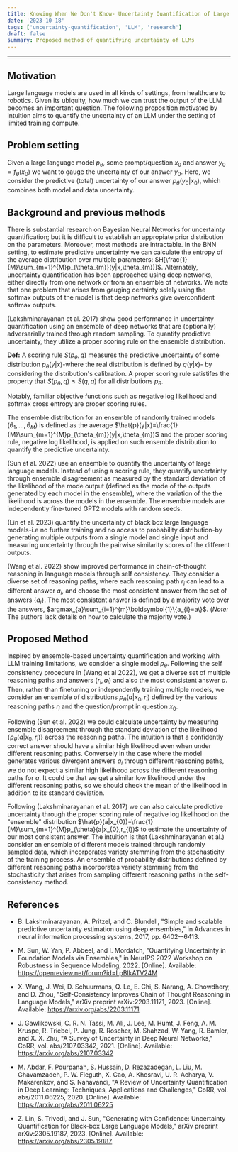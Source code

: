 ```yaml
---
title: Knowing When We Don't Know- Uncertainty Quantification of Large Language Models
date: '2023-10-18'
tags: ['uncertainty-quantification', 'LLM', 'research']
draft: false
summary: Proposed method of quantifying uncertainty of LLMs
---
```


---

## Motivation

Large language models are used in all kinds of settings, from healthcare to robotics.
Given its ubiquity, how much we can trust the output of the LLM becomes an important
question. The following proposition motivated by intuition aims to quantify the
uncertainty of an LLM under the setting of limited training compute.

## Problem setting

Given a large language model $p_{\theta}$, some prompt/question $x_{0}$
and answer $y_{0}=f_{\theta}(x_{0})$ we want to gauge the uncertainty of
our answer $y_{0}$. Here, we consider the predictive (total) uncertainty
of our answer $p_{\theta}(y_{0}|x_{0})$, which combines both model and
data uncertainty.

## Background and previous methods

There is substantial research on Bayesian Neural Networks for
uncertainty quantification; but it is difficult to establish an
appropiate prior distribution on the parameters. Moreover, most methods
are intractable. In the BNN setting, to estimate predictive uncertainty
we can calculate the entropy of the average distribution over multiple
parameters:
$H[\frac{1}{M}\sum_{m=1}^{M}p_{\theta_{m}}(y|x,\theta_{m})]$.
Alternately, uncertainty quantification has been approached using deep
networks, either directly from one network or from an ensemble of
networks. We note that one problem that arises from gauging certainty
solely using the softmax outputs of the model is that deep networks give
overconfident softmax outputs.

(Lakshminarayanan et al. 2017) show good performance in uncertainty
quantification using an ensemble of deep networks that are (optionally)
adversarially trained through random sampling. To quantify predictive
uncertainty, they utilize a proper scoring rule on the ensemble
distribution.

**Def:** A scoring rule $S(p_{\theta},q)$ measures the predictive uncertainty of
some distribution $p_{\theta}(y|x)$-where the real distribution is
defined by $q(y|x)$- by considering the distribution's calibration. A
proper scoring rule satistifes the property that
$S(p_{\theta},q)\leq S(q,q)$ for all distributions $p_{\theta}$.

Notably, familiar objective functions such as negative log likelihood
and softmax cross entropy are proper scoring rules.

The ensemble distribution for an ensemble of randomly trained models
$(\theta_{1},...,\theta_{M})$ is defined as the average
$\hat{p}(y|x)=\frac{1}{M}\sum_{m=1}^{M}p_{\theta_{m}}(y|x,\theta_{m})$
and the proper scoring rule, negative log likelihood, is applied on such
ensemble distribution to quantify the predictive uncertainty.

(Sun et al. 2022) use an ensemble to quantify the uncertainty of large
language models. Instead of using a scoring rule, they quantify
uncertainty through ensemble disagreement as measured by the standard
deviation of the likelihood of the mode output (defined as the mode of
the outputs generated by each model in the ensemble), where the
variation of the the likelihood is across the models in the ensemble.
The ensemble models are independently fine-tuned GPT2 models with random
seeds.

(Lin et al. 2023) quantify the uncertainty of black box large language
models-i.e no further training and no access to probability
distribution-by generating multiple outputs from a single model and
single input and measuring uncertainty through the pairwise similarity
scores of the different outputs.

(Wang et al. 2022) show improved performance in chain-of-thought
reasoning in language models through self consistency. They consider a
diverse set of reasoning paths, where each reasoning path $r_{i}$ can
lead to a different answer $a_{i}$, and choose the most consistent
answer from the set of answers $\{a_{i}\}$. The most consistent answer
is defined by a majority vote over the answers,
$argmax_{a}\sum_{i=1}^{m}\boldsymbol{1}\{a_{i}=a\}$. (_Note:_ The
authors lack details on how to calculate the majority vote.)

## Proposed Method

Inspired by ensemble-based uncertainty quantification and working with
LLM training limitations, we consider a single model $p_{\theta}$.
Following the self consistency procedure in (Wang et al 2022), we get a
diverse set of multiple reasoning paths and answers $(r_{i},a_{i})$ and
also the most consistent answer $a$. Then, rather than finetuning or
independently training multiple models, we consider an ensemble of
distributions $p_{\theta}(a|x_{0},r_{i})$ defined by the various
reasoning paths $r_{i}$ and the question/prompt in question $x_{0}$.

Following (Sun et al. 2022) we could calculate uncertainty by measuring
ensemble disagreement through the standard deviation of the likelihood
$\{p_{\theta}(a|x_{0},r_{i})\}$ across the reasoning paths. The
intuition is that a confidently correct answer should have a similar
high likelihood even when under different reasoning paths. Conversely in
the case where the model generates various divergent answers $a_{i}$
through different reasoning paths, we do not expect a similar high
likelihood across the different reasoning paths for $a$. It could be
that we get a similar low likelihood under the different reasoning
paths, so we should check the mean of the likelihood in addition to its
standard deviation.

Following (Lakshminarayanan et al. 2017) we can also calculate
predictive uncertainty through the proper scoring rule of negative log
likelihood on the "ensemble" distribution
$\hat{p}(a|x_{0})=\frac{1}{M}\sum_{m=1}^{M}p_{\theta}(a|x_{0},r_{i})$ to
estimate the uncertainty of our most consistent answer. The intuition is
that (Lakshminarayanan et al.) consider an ensemble of different models
trained through randomly sampled data, which incorporates variety
stemming from the stochasticity of the training process. An ensemble of
probability distributions defined by different reasoning paths
incorporates variety stemming from the stochasticity that arises from
sampling different reasoning paths in the self-consistency method.

## References

- B. Lakshminarayanan, A. Pritzel, and C. Blundell, "Simple and
  scalable predictive uncertainty estimation using deep ensembles," in
  Advances in neural information processing systems, 2017, pp.
  6402--6413.

- M. Sun, W. Yan, P. Abbeel, and I. Mordatch, "Quantifying Uncertainty
  in Foundation Models via Ensembles," in NeurIPS 2022 Workshop on
  Robustness in Sequence Modeling, 2022. \[Online\]. Available:
  https://openreview.net/forum?id=LpBlkATV24M

- X. Wang, J. Wei, D. Schuurmans, Q. Le, E. Chi, S. Narang, A.
  Chowdhery, and D. Zhou, "Self-Consistency Improves Chain of Thought
  Reasoning in Language Models," arXiv preprint
  arXiv:2203.11171, 2023. \[Online\]. Available:
  https://arxiv.org/abs/2203.11171

- J. Gawlikowski, C. R. N. Tassi, M. Ali, J. Lee, M. Humt, J.
  Feng, A. M. Kruspe, R. Triebel, P. Jung, R. Roscher, M. Shahzad, W.
  Yang, R. Bamler, and X. X. Zhu, "A Survey of Uncertainty in Deep
  Neural Networks," CoRR, vol. abs/2107.03342, 2021. \[Online\].
  Available: https://arxiv.org/abs/2107.03342

- M. Abdar, F. Pourpanah, S. Hussain, D. Rezazadegan, L. Liu, M.
  Ghavamzadeh, P. W. Fieguth, X. Cao, A. Khosravi, U. R. Acharya, V.
  Makarenkov, and S. Nahavandi, "A Review of Uncertainty
  Quantification in Deep Learning: Techniques, Applications and
  Challenges," CoRR, vol. abs/2011.06225, 2020. \[Online\]. Available:
  https://arxiv.org/abs/2011.06225

- Z. Lin, S. Trivedi, and J. Sun, "Generating with Confidence:
  Uncertainty Quantification for Black-box Large Language Models,"
  arXiv preprint arXiv:2305.19187, 2023. \[Online\]. Available:
  https://arxiv.org/abs/2305.19187
